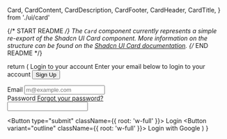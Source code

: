   Card,
  CardContent,
  CardDescription,
  CardFooter,
  CardHeader,
  CardTitle,
} from './ui/card'

{/* START README */}
The `Card` component currently represents a simple re-export of the Shadcn UI Card component. More information on the structure can be found on the [Shadcn UI Card documentation](https://ui.shadcn.com/docs/components/card).
{/* END README */}

  return (
    <Card className="w-full max-w-sm">
      <CardHeader>
        <CardTitle>Login to your account</CardTitle>
        <CardDescription>
          Enter your email below to login to your account
        </CardDescription>
        <Button>Sign Up</Button>
      </CardHeader>
      <CardContent>
        <form>
          <div className="flex flex-col gap-6">
            <div className="grid gap-2">
              <Label htmlFor="email">Email</Label>
              <Input
                id="email"
                type="email"
                placeholder="m@example.com"
                required
              />
            </div>
            <div className="grid gap-2">
              <div className="flex items-center">
                <Label htmlFor="password">Password</Label>
                <a
                  href="#"
                  className="ml-auto inline-block text-sm underline-offset-4 hover:underline"
                >
                  Forgot your password?
                </a>
              </div>
              <Input id="password" type="password" required />
            </div>
          </div>
        </form>
      </CardContent>
      <CardFooter className="flex-col gap-2">
        <Button type="submit" className={{ root: 'w-full' }}>
          Login
        </Button>
        <Button variant="outline" className={{ root: 'w-full' }}>
          Login with Google
        </Button>
      </CardFooter>
    </Card>
  )
}
